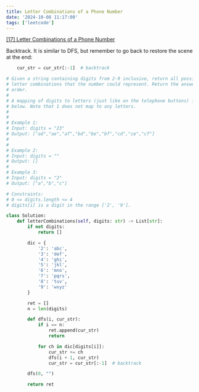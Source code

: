 ```yaml
---
title: Letter Combinations of a Phone Number
date: '2024-10-08 11:17:00'
tags: ['leetcode']
---
```



[[17] Letter Combinations of a Phone Number](https://leetcode.com/problems/letter-combinations-of-a-phone-number/description/)

Backtrack. It is similar to DFS, but remember to go back to restore the scene at the end:

```python
    cur_str = cur_str[:-1]  # backtrack
```

```python
# Given a string containing digits from 2-9 inclusive, return all possible
# letter combinations that the number could represent. Return the answer in any
# order.
# 
# A mapping of digits to letters (just like on the telephone buttons) is given
# below. Note that 1 does not map to any letters.
# 
# 
# Example 1:
# Input: digits = "23"
# Output: ["ad","ae","af","bd","be","bf","cd","ce","cf"]
# 
# 
# Example 2:
# Input: digits = ""
# Output: []
#  
# Example 3:
# Input: digits = "2"
# Output: ["a","b","c"]

# Constraints:
# 0 <= digits.length <= 4
# digits[i] is a digit in the range ['2', '9'].

class Solution:
    def letterCombinations(self, digits: str) -> List[str]:
        if not digits:
            return []

        dic = {
            '2': 'abc',
            '3': 'def',
            '4': 'ghi',
            '5': 'jkl',
            '6': 'mno',
            '7': 'pqrs',
            '8': 'tuv',
            '9': 'wxyz'      
        }

        ret = []
        n = len(digits)

        def dfs(i, cur_str):
            if i == n:
                ret.append(cur_str)
                return

            for ch in dic[digits[i]]:
                cur_str += ch
                dfs(i + 1, cur_str)
                cur_str = cur_str[:-1]  # backtrack

        dfs(0, "")

        return ret
```